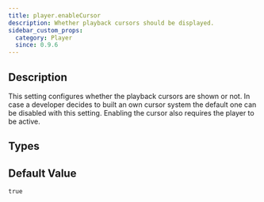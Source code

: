 ```yaml
---
title: player.enableCursor
description: Whether playback cursors should be displayed.
sidebar_custom_props:
  category: Player
  since: 0.9.6
---
```


<SinceBadge since="0.9.6" />


## Description
This setting configures whether the playback cursors are shown or not. In case a developer decides to built an own cursor system the default one can be disabled with this setting. Enabling the cursor also requires the player to be active.

<PropertyDescription showJson={true} />

## Types

<TypeTable>
    <TypeRow name={"boolean"} />
</TypeTable>

## Default Value

`true`
